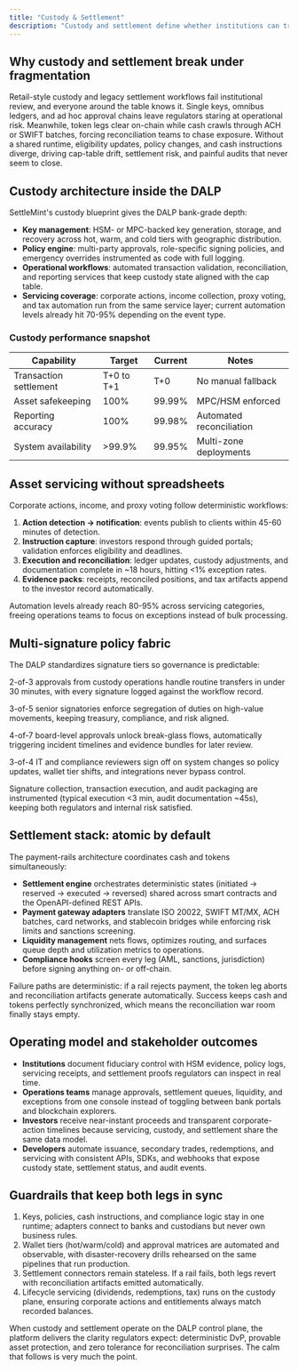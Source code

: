 ```yaml
---
title: "Custody & Settlement"
description: "Custody and settlement define whether institutions can trust tokenized assets. The DALP treats them as a single control surface: keys, policies, liquidity, and payments run on the same runtime that enforces compliance, so cash and tokens never drift apart."
---
```



## Why custody and settlement break under fragmentation

Retail-style custody and legacy settlement workflows fail institutional review, and everyone around the table knows it. Single keys, omnibus ledgers, and ad hoc approval chains leave regulators staring at operational risk. Meanwhile, token legs clear on-chain while cash crawls through ACH or SWIFT batches, forcing reconciliation teams to chase exposure. Without a shared runtime, eligibility updates, policy changes, and cash instructions diverge, driving cap-table drift, settlement risk, and painful audits that never seem to close.

## Custody architecture inside the DALP

SettleMint's custody blueprint gives the DALP bank-grade depth:

- **Key management**: HSM- or MPC-backed key generation, storage, and recovery across hot, warm, and cold tiers with geographic distribution.
- **Policy engine**: multi-party approvals, role-specific signing policies, and emergency overrides instrumented as code with full logging.
- **Operational workflows**: automated transaction validation, reconciliation, and reporting services that keep custody state aligned with the cap table.
- **Servicing coverage**: corporate actions, income collection, proxy voting, and tax automation run from the same service layer; current automation levels already hit 70-95% depending on the event type.

### Custody performance snapshot

| Capability | Target | Current | Notes |
| --- | --- | --- | --- |
| Transaction settlement | T+0 to T+1 | T+0 | No manual fallback |
| Asset safekeeping | 100% | 99.99% | MPC/HSM enforced |
| Reporting accuracy | 100% | 99.98% | Automated reconciliation |
| System availability | >99.9% | 99.95% | Multi-zone deployments |

## Asset servicing without spreadsheets

Corporate actions, income, and proxy voting follow deterministic workflows:

1. **Action detection → notification**: events publish to clients within 45-60 minutes of detection.
2. **Instruction capture**: investors respond through guided portals; validation enforces eligibility and deadlines.
3. **Execution and reconciliation**: ledger updates, custody adjustments, and documentation complete in ~18 hours, hitting \<1% exception rates.
4. **Evidence packs**: receipts, reconciled positions, and tax artifacts append to the investor record automatically.

Automation levels already reach 80-95% across servicing categories, freeing operations teams to focus on exceptions instead of bulk processing.

## Multi-signature policy fabric

The DALP standardizes signature tiers so governance is predictable:

<Accordions type="single" defaultValue="daily">
  <Accordion title="Daily operations" value="daily">
    <p>
      2-of-3 approvals from custody operations handle routine transfers in under 30 minutes, with every signature logged against the workflow record.
    </p>
  </Accordion>
  <Accordion title="Large transactions" value="large">
    <p>
      3-of-5 senior signatories enforce segregation of duties on high-value movements, keeping treasury, compliance, and risk aligned.
    </p>
  </Accordion>
  <Accordion title="Emergency access" value="emergency">
    <p>
      4-of-7 board-level approvals unlock break-glass flows, automatically triggering incident timelines and evidence bundles for later review.
    </p>
  </Accordion>
  <Accordion title="Administration" value="admin">
    <p>
      3-of-4 IT and compliance reviewers sign off on system changes so policy updates, wallet tier shifts, and integrations never bypass control.
    </p>
  </Accordion>
</Accordions>

Signature collection, transaction execution, and audit packaging are instrumented (typical execution \<3 min, audit documentation ~45s), keeping both regulators and internal risk satisfied.

## Settlement stack: atomic by default

The payment-rails architecture coordinates cash and tokens simultaneously:

- **Settlement engine** orchestrates deterministic states (initiated → reserved → executed → reversed) shared across smart contracts and the OpenAPI-defined REST APIs.
- **Payment gateway adapters** translate ISO 20022, SWIFT MT/MX, ACH batches, card networks, and stablecoin bridges while enforcing risk limits and sanctions screening.
- **Liquidity management** nets flows, optimizes routing, and surfaces queue depth and utilization metrics to operations.
- **Compliance hooks** screen every leg (AML, sanctions, jurisdiction) before signing anything on- or off-chain.

Failure paths are deterministic: if a rail rejects payment, the token leg aborts and reconciliation artifacts generate automatically. Success keeps cash and tokens perfectly synchronized, which means the reconciliation war room finally stays empty.

## Operating model and stakeholder outcomes

- **Institutions** document fiduciary control with HSM evidence, policy logs, servicing receipts, and settlement proofs regulators can inspect in real time.
- **Operations teams** manage approvals, settlement queues, liquidity, and exceptions from one console instead of toggling between bank portals and blockchain explorers.
- **Investors** receive near-instant proceeds and transparent corporate-action timelines because servicing, custody, and settlement share the same data model.
- **Developers** automate issuance, secondary trades, redemptions, and servicing with consistent APIs, SDKs, and webhooks that expose custody state, settlement status, and audit events.

## Guardrails that keep both legs in sync

1. Keys, policies, cash instructions, and compliance logic stay in one runtime; adapters connect to banks and custodians but never own business rules.
2. Wallet tiers (hot/warm/cold) and approval matrices are automated and observable, with disaster-recovery drills rehearsed on the same pipelines that run production.
3. Settlement connectors remain stateless. If a rail fails, both legs revert with reconciliation artifacts emitted automatically.
4. Lifecycle servicing (dividends, redemptions, tax) runs on the custody plane, ensuring corporate actions and entitlements always match recorded balances.

When custody and settlement operate on the DALP control plane, the platform delivers the clarity regulators expect: deterministic DvP, provable asset protection, and zero tolerance for reconciliation surprises. The calm that follows is very much the point.
